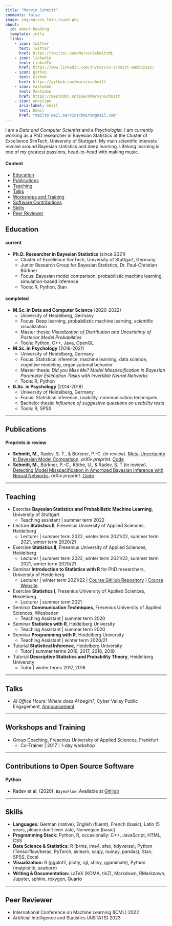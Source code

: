 ```yaml
---
title: "Marvin Schmitt"
comments: false
image: img/marvin_foto_round.png
about:
  id: about-heading
  template: jolla
  links:
    - icon: twitter
      text: Twitter
      href: https://twitter.com/MarvinSchmittML
    - icon: linkedin
      text: LinkedIn
      href: https://www.linkedin.com/in/marvin-schmitt-a85b321a2/
    - icon: github
      text: Github
      href: https://github.com/marvinschmitt
    - icon: mastodon
      text: Mastodon
      href: https://mastodon.online/@MarvinSchmitt
    - icon: envelope
      aria-label: email
      text: Email
      href: "mailto:mail.marvinschmitt@gmail.com"
---
```


:::{#about-heading}

I am a *Data and Computer Scientist* and a *Psychologist*. I am currently working as a PhD researcher in Bayesian Statistics at the Cluster of Excellence SimTech, University of Stuttgart. My main scientific interests revolve around Bayesian statistics and deep learning. Lifelong learning is one of my greatest passions, head-to-head with making music.

:::

::: {.column-margin}
#### Content

- [Education](#education)
- [Publications](#publications)
- [Teaching](#teaching)
- [Talks](#talks)
- [Workshops and Training](#workshops)
- [Software Contributions](#software)
- [Skills](#skills)
- [Peer Reviewer](#reviewer)

:::


## Education{#education}

#### current

- **Ph.D. Researcher in Bayesian Statistics** (since 2021)
  - Cluster of Excellence SimTech, University of Stuttgart, Germany
  - Junior Research Group for Bayesian Statistics, Dr. Paul-Christian Bürkner
  - Focus: Bayesian model comparison, probabilistic machine learning, simulation-based inference
  - Tools: R, Python, Stan

#### completed

- **M.Sc. in Data and Computer Science** (2020-2022)
  - University of Heidelberg, Germany
  - Focus: Deep learning, probabilistic machine learning, scientific visualization
  - Master thesis: *Visualization of Distribution and Uncertainty of Posterior Model Probabilities*
  - Tools: Python, C++, Java, OpenGL

- **M.Sc. in Psychology** (2018-2021)
  - University of Heidelberg, Germany
  - Focus: Statistical inference, machine learning, data science, cognitive modeling, organizational behavior
  - Master thesis: *Did you Miss Me? Model Misspecification in Bayesian Parameter Estimation Tasks with Invertible Neural Networks*
  - Tools: R, Python
  
- **B.Sc. in Psychology** (2014-2018)
  - University of Heidelberg, Germany
  - Focus: Statistical inference, usability, communication techniques
  - Bachelor thesis: *Influence of suggestive questions on usability tests*
  - Tools: R, SPSS
  
  
----
  
## Publications {#publications}

#### Preprints in review

- **Schmitt, M.**, Radev, S. T., & Bürkner, P.-C. (in review). [Meta-Uncertainty in Bayesian Model Comparison](https://arxiv.org/abs/2210.07278). *arXiv preprint*. [Code](https://github.com/marvinschmitt/MetaUncertaintyPaper)
- **Schmitt, M.**, Bürkner, P.-C., Köthe, U., & Radev, S. T (in review). [Detecting Model Misspecification in Amortized Bayesian Inference with Neural Networks](https://arxiv.org/abs/2112.08866). *arXiv preprint*. [Code](https://github.com/marvinschmitt/ModelMisspecificationBF)


----

## Teaching {#teaching}

- Exercise **Bayesian Statistics and Probabilistic Machine Learning**, University of Stuttgart
  - Teaching assistant | summer term 2022
- Lecture **Statistics II**, Fresenius University of Applied Sciences, Heidelberg
  - Lecturer | summer term 2022, winter term 2021/22, summer term 2021, winter term 2020/21
- Exercise **Statistics II**, Fresenius University of Applied Sciences, Heidelberg
  - Lecturer | summer term 2022, winter term 2021/22, summer term 2021, winter term 2020/21
- Seminar **Introduction to Statistics with R** for PhD researchers, University of Heidelberg
  - Lecturer | winter term 2021/22 | [Course GitHub Repository](https://github.com/marvinschmitt/IntroStatisticsR) | [Course Website](https://marvinschmitt.github.io/IntroStatisticsR/)
- Exercise **Statistics I**, Fresenius University of Applied Sciences, Heidelberg
  - Lecturer | summer term 2021
- Seminar **Communication Techniques**, Fresenius University of Applied Sciences, Wiesbaden
  - Teaching Assistant | summer term 2020
- Seminar **Statistics with R**, Heidelberg University
  - Teaching Assistant | summer term 2020
- Seminar **Programming with R**, Heidelberg University
  - Teaching Assistant | winter term 2020/21
- Tutorial **Statistical Inference**, Heidelberg University
  - Tutor | summer terms 2016, 2017, 2018, 2019
- Tutorial **Descriptive Statistics and Probability Theory**, Heidelberg University
  - Tutor | winter terms 2017, 2018

----

## Talks {#talks}

- _AI Office Hours: Where does AI begin?_, Cyber Valley Public Engagement, [Announcement](https://cyber-valley.de/en/events/KI-Sprechstunde-2022-02)

----

## Workshops and Training {#workshops}

- Group Coaching, Fresenius University of Applied Sciences, Frankfurt
  - Co-Trainer | 2017 | 1-day workshop

---

## Contributions to Open Source Software {#software}

#### Python

- Radev et al. (2020): `BayesFlow`: Available at [GitHub](https://github.com/stefanradev93/BayesFlow)

----

## Skills {#skills}

- **Languages:** German (native), English (fluent), French (basic), Latin (5 years, please don't ever ask), Norwegian (basic)
- **Programming Stack:** Python, R, occasionally: C++, JavaScript, HTML, CSS
- **Data Science & Statistics:** R (brms, lme4, afex, tidyverse), Python (Tensorflow/keras, PyTorch, sklearn, scipy, numpy, pandas), Stan, SPSS, Excel
- **Visualization:** R (ggplot2, plotly, rgl, shiny, gganimate), Python (matplotlib, seaborn)
- **Writing & Documentation:** LaTeX (KOMA, tikZ), Markdown, RMarkdown, Jupyter, sphinx, roxygen, Quarto

----

## Peer Reviewer {#reviewer}

- International Conference on Machine Learning (ICML) 2022
- Artificial Intelligence and Statistics (AISTATS) 2023